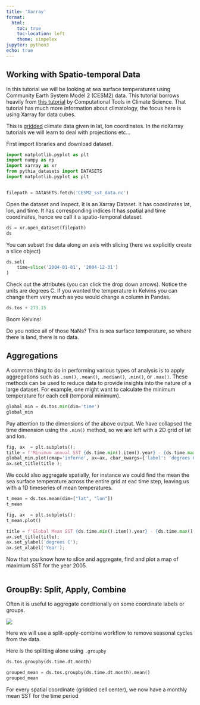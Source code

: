 ```yaml
---
title: 'Xarray'
format:
  html:
    toc: true
    toc-location: left
    theme: simpelex
jupyter: python3
echo: true
---
```



## Working with Spatio-temporal Data

In this tutorial we  will be looking at sea surface temperatures using Community Earth System Model 2 (CESM2) data.  This tutorial borrows heavily from [this tutorial](https://comptools.climatematch.io/tutorials/W1D1_ClimateSystemOverview/student/W1D1_Tutorial5.html) by Computational Tools in Climate Science.  That tutorial has much more information about climatology, the focus here is using Xarray for data cubes.

This is [gridded](https://nsidc.org/data/user-resources/help-center/guide-ease-grids#:~:text=The%20EASE%20Grids%20utilize%20an,the%20temperate%20and%20global%20projections.) climate data given in lat, lon coordinates.  In the rioXarray tutorials we will learn to deal with projections etc...

First import libraries and download dataset.

```python
import matplotlib.pyplot as plt
import numpy as np
import xarray as xr
from pythia_datasets import DATASETS
import matplotlib.pyplot as plt


filepath = DATASETS.fetch('CESM2_sst_data.nc')
```

Open the dataset and inspect.  It is an Xarray Dataset.  It has coordinates lat, lon, and time.  It has corresponding indices  It has spatial and time coordinates, hence we call it a spatio-temporal dataset.

```python
ds = xr.open_dataset(filepath)
ds
```

You can subset the data along an axis with slicing (here we explicitly create a slice object)

```python
ds.sel(
    time=slice('2004-01-01', '2004-12-31')
)
```

Check out the attributes (you can click the drop down arrows).  Notice the units are degrees C.  If you wanted the temperature in Kelvins you can change them very much as you would change a column in Pandas.

```python
ds.tos + 273.15
```
Boom Kelvins! 

::: { .callout-note }
Do you notice all of those NaNs?  This is sea surface temperature, so where there is land, there is no data.
:::

## Aggregations

A common thing to do in performing various types of analysis is to apply aggregations such as `.sum()`, `.mean()`, `.median()`, `.min()`, or `.max()`.  These methods can be used to reduce data to provide insights into the nature of a large dataset. For example, one might want to calculate the  minimum temperature for each cell (temporal minimum).

```python
global_min = ds.tos.min(dim='time')
global_min
```

Pay attention to the dimensions of the above output.  We have collapsed the time dimension using the `.min()` method, so we are left with a 2D grid of lat and lon.

```python

fig, ax  = plt.subplots();
title = f'Minimum annual SST {ds.time.min().item().year} - {ds.time.max().item().year}'
global_min.plot(cmap='inferno', ax=ax, cbar_kwargs={'label': 'degrees C'});
ax.set_title(title );
```

We could also aggregate spatially, for instance we could find the mean the sea surface temperature across the entire grid at eac time step, leaving us with a 1D timeseries of mean temperatures.
 
```python
t_mean = ds.tos.mean(dim=["lat", "lon"])
t_mean

fig, ax  = plt.subplots();
t_mean.plot()

title = f'Global Mean SST {ds.time.min().item().year} - {ds.time.max().item().year}'
ax.set_title(title);
ax.set_ylabel('degrees C');
ax.set_xlabel('Year');

```

::: { .callout-note title="Exercise"}
Now that you know how to slice and aggregate, find and plot a map of maximum SST for the year 2005.
:::



```python



```

## GroupBy: Split, Apply, Combine

Often it is useful to aggregate conditionally on some coordinate labels or groups.

<img src="https://comptools.climatematch.io/_images/t5_split_apply_combine.png">

Here we will use a split-apply-combine workflow to remove seasonal cycles from the data.

Here is the splitting alone using `.groupby`
```python
ds.tos.groupby(ds.time.dt.month)
```

```python
grouped_mean = ds.tos.groupby(ds.time.dt.month).mean()
grouped_mean
```

For every spatial coordinate (gridded cell center), we now have a monthly mean SST for the time period